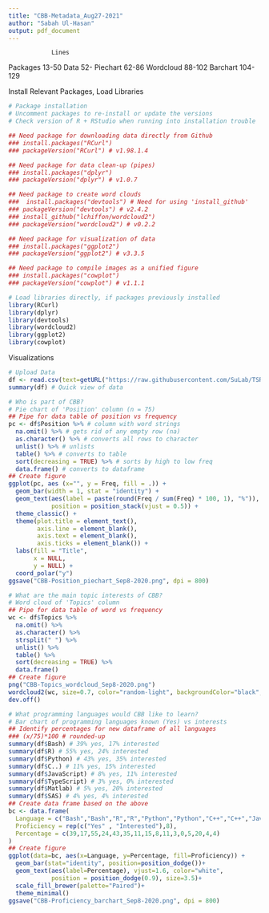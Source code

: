 ```yaml
---
title: "CBB-Metadata_Aug27-2021"
author: "Sabah Ul-Hasan"
output: pdf_document
---
```

                Lines
Packages        13-50
Data            52-
Piechart        62-86
Wordcloud       88-102
Barchart        104-129

Install Relevant Packages, Load Libraries 
```r

# Package installation
# Uncomment packages to re-install or update the versions
# Check version of R + RStudio when running into installation trouble

## Need package for downloading data directly from Github
### install.packages("RCurl") 
### packageVersion("RCurl") # v1.98.1.4

## Need package for data clean-up (pipes)
### install.packages("dplyr") 
### packageVersion("dplyr") # v1.0.7

## Need package to create word clouds
###  install.packages("devtools") # Need for using 'install_github'
### packageVersion("devtools") # v2.4.2
### install_github("lchiffon/wordcloud2")
### packageVersion("wordcloud2") # v0.2.2

## Need package for visualization of data 
### install.packages("ggplot2") 
### packageVersion("ggplot2") # v3.3.5

## Need package to compile images as a unified figure
### install.packages("cowplot")
### packageVersion("cowplot") # v1.1.1

# Load libraries directly, if packages previously installed 
library(RCurl)
library(dplyr)
library(devtools)
library(wordcloud2)
library(ggplot2)
library(cowplot) 

```

Visualizations
```r

# Upload Data 
df <- read.csv(text=getURL("https://raw.githubusercontent.com/SuLab/TSRI-CBB/master/CBB-Metadata/TSRI-CBB-Metadata_LastUpdated-Sep8-2020.csv")) 
summary(df) # Quick view of data

# Who is part of CBB?
# Pie chart of 'Position' column (n = 75)
## Pipe for data table of position vs frequency
pc <- df$Position %>% # column with word strings
  na.omit() %>% # gets rid of any empty row (na)
  as.character() %>% # converts all rows to character
  unlist() %>% # unlists
  table() %>% # converts to table
  sort(decreasing = TRUE) %>% # sorts by high to low freq
  data.frame() # converts to dataframe
## Create figure 
ggplot(pc, aes (x="", y = Freq, fill = .)) + 
  geom_bar(width = 1, stat = "identity") +
  geom_text(aes(label = paste(round(Freq / sum(Freq) * 100, 1), "%")),
            position = position_stack(vjust = 0.5)) +
  theme_classic() +
  theme(plot.title = element_text(),
        axis.line = element_blank(),
        axis.text = element_blank(),
        axis.ticks = element_blank()) +
  labs(fill = "Title",
       x = NULL,
       y = NULL) + 
  coord_polar("y")
ggsave("CBB-Position_piechart_Sep8-2020.png", dpi = 800) 

# What are the main topic interests of CBB?
# Word cloud of 'Topics' column
## Pipe for data table of word vs frequency
wc <- df$Topics %>% 
  na.omit() %>% 
  as.character() %>% 
  strsplit(" ") %>% 
  unlist() %>% 
  table() %>% 
  sort(decreasing = TRUE) %>% 
  data.frame()
## Create figure 
png("CBB-Topics_wordcloud_Sep8-2020.png")
wordcloud2(wc, size=0.7, color="random-light", backgroundColor="black", shape = "circle") # adjust font size to ensure words fit
dev.off()

# What programming languages would CBB like to learn?
# Bar chart of programming languages known (Yes) vs interests
## Identify percentages for new dataframe of all languages
### (x/75)*100 # rounded-up
summary(df$Bash) # 39% yes, 17% interested
summary(df$R) # 55% yes, 24% interested
summary(df$Python) # 43% yes, 35% interested
summary(df$C..) # 11% yes, 15% interested
summary(df$JavaScript) # 8% yes, 11% interested
summary(df$TypeScript) # 3% yes, 0% interested
summary(df$Matlab) # 5% yes, 20% interested
summary(df$SAS) # 4% yes, 4% interested
## Create data frame based on the above
bc <- data.frame(
  Language = c("Bash","Bash","R","R","Python","Python","C++","C++","JavaScript","JavaScript","TypeScript","TypeScript","MATLAB","MATLAB","SAS","SAS"),
  Proficiency = rep(c("Yes" , "Interested"),8),
  Percentage = c(39,17,55,24,43,35,11,15,8,11,3,0,5,20,4,4)
)
## Create figure 
ggplot(data=bc, aes(x=Language, y=Percentage, fill=Proficiency)) +
  geom_bar(stat="identity", position=position_dodge())+
  geom_text(aes(label=Percentage), vjust=1.6, color="white",
            position = position_dodge(0.9), size=3.5)+
  scale_fill_brewer(palette="Paired")+
  theme_minimal()
ggsave("CBB-Proficiency_barchart_Sep8-2020.png", dpi = 800) 

```